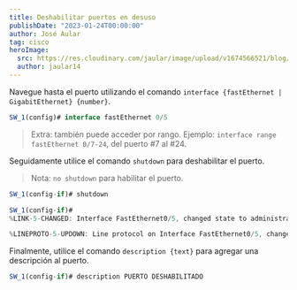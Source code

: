 ```yaml
---
title: Deshabilitar puertos en desuso
publishDate: "2023-01-24T00:00:00"
author: José Aular
tag: cisco
heroImage:
  src: https://res.cloudinary.com/jaular/image/upload/v1674566521/blog/deshabilitar-puertos-desuso/deshabilitar-puertos-desuso_axczis.png
  author: jaular14
---
```


Navegue hasta el puerto utilizando el comando `interface {fastEthernet | GigabitEthernet} {number}`.

```js title="Switch #1"
SW_1(config)# interface fastEthernet 0/5
```

> Extra: también puede acceder por rango. Ejemplo: `interface range fastEthernet 0/7-24`,
> del puerto #7 al #24.

Seguidamente utilice el comando `shutdown` para deshabilitar el puerto.

> Nota: `no shutdown` para habilitar el puerto.

```js title="Switch #1"
SW_1(config-if)# shutdown

SW_1(config-if)#
%LINK-5-CHANGED: Interface FastEthernet0/5, changed state to administratively down

%LINEPROTO-5-UPDOWN: Line protocol on Interface FastEthernet0/5, changed state to down
```

Finalmente, utilice el comando `description {text}` para agregar una descripción al puerto.

```js title="Switch #1"
SW_1(config-if)# description PUERTO DESHABILITADO
```
